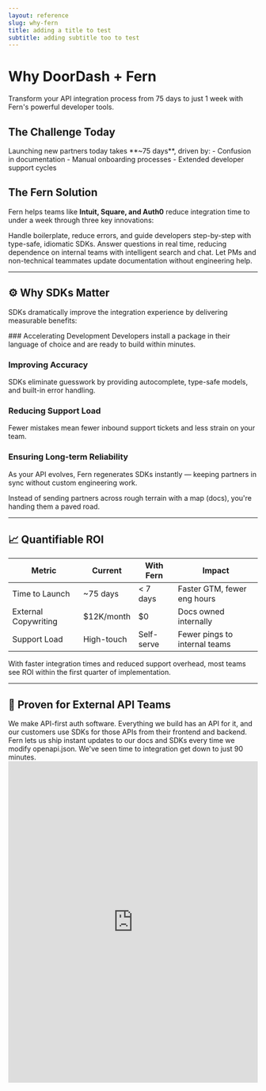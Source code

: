 ```yaml
---
layout: reference
slug: why-fern
title: adding a title to test
subtitle: adding subtitle too to test
---
```


# Why DoorDash + Fern

<Callout intent="success" title="🚀 Accelerate Your Developer Experience">
Transform your API integration process from 75 days to just 1 week with Fern's powerful developer tools.
</Callout>

## The Challenge Today

<Card title="Current Integration Timeline" icon="clock">
Launching new partners today takes **~75 days**, driven by:
- Confusion in documentation
- Manual onboarding processes  
- Extended developer support cycles
</Card>

## The Fern Solution

Fern helps teams like **Intuit, Square, and Auth0** reduce integration time to under a week through three key innovations:

<CardGroup cols={3}>
<Card title="Language-Native SDKs" icon="code" href="https://github.com/square/square-go-sdk">
Handle boilerplate, reduce errors, and guide developers step-by-step with type-safe, idiomatic SDKs.
</Card>

<Card title="AI-Powered Documentation" icon="robot" href="https://buildwithfern.com/learn/ai-search/overview">
Answer questions in real time, reducing dependence on internal teams with intelligent search and chat.
</Card>

<Card title="No-Code CMS" icon="edit" href="https://buildwithfern.com/learn/docs/content/visual-editor-beta">
Let PMs and non-technical teammates update documentation without engineering help.
</Card>
</CardGroup>

***

## ⚙️ Why SDKs Matter

SDKs dramatically improve the integration experience by delivering measurable benefits:

<Steps>
### Accelerating Development
Developers install a package in their language of choice and are ready to build within minutes.

### Improving Accuracy  
SDKs eliminate guesswork by providing autocomplete, type-safe models, and built-in error handling.

### Reducing Support Load
Fewer mistakes mean fewer inbound support tickets and less strain on your team.

### Ensuring Long-term Reliability
As your API evolves, Fern regenerates SDKs instantly — keeping partners in sync without custom engineering work.
</Steps>

<Callout intent="info" title="Think of SDKs as Pre-Built Bridges">
Instead of sending partners across rough terrain with a map (docs), you're handing them a paved road.
</Callout>

***

## 📈 Quantifiable ROI

| Metric | Current | With Fern | Impact |
|-------------------------|-------------|-------------|-------------------------------|
| Time to Launch | ~75 days | \< 7 days | Faster GTM, fewer eng hours |
| External Copywriting | $12K/month  | $0 | Docs owned internally |
| Support Load | High-touch | Self-serve | Fewer pings to internal teams |

<Callout intent="warning" title="ROI Calculator">
With faster integration times and reduced support overhead, most teams see ROI within the first quarter of implementation.
</Callout>

***

## 🎯 Proven for External API Teams

<Card title="Ned O'Leary, CEO @ Tesseral">
We make API-first auth software. Everything we build has an API for it, and our customers use SDKs for those APIs from their frontend and backend. Fern lets us ship instant updates to our docs and SDKs every time we modify openapi.json. We've seen time to integration get down to just 90 minutes.
</Card>

<iframe src="https://buildwithfern.com/#testimonials" width="100%" height="650px" style="border: none;"></iframe>
